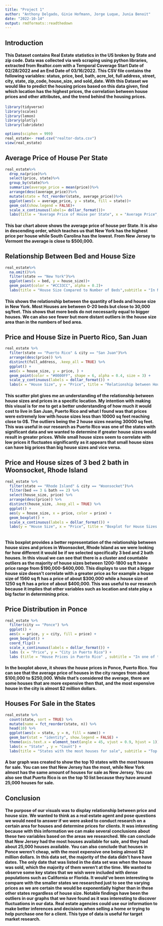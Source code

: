 ---
title: "Project 1"
author: "Anthony Delgado, Ginie Hofmann, Jorge Luque, Junia Benoit"
date: "2022-10-14"
output: rmdformats::readthedown
---

## Introduction

#### This Dataset contains Real Estate statistics in the US broken by State and zip code. Data was collected via web scraping using python libraries, extracted from Realtor.com with a Temporal Coverage Start Date of 02/28/2022 and an End Date of 03/16/2022. This CSV file contains the following variables: status, price, bed, bath, acre_lot, full address, street, city, state, zip_code, house_size, and sold_date. With this Dataset we would like to predict the housing prices based on this data given, find which location has the highest prices, the correlation between house prices and other attributes, and the trend behind the housing prices. 

```{r echo=T, results= 'hide', error=FALSE, warning=FALSE, message=FALSE  }

library(tidyverse)
library(scales)
library(lemon)
library(plotly)
library(lubridate)

options(sciphen = 999)
real_estate<- read.csv("realtor-data.csv")
view(real_estate)
```


## Average Price of House Per State

```{r}
real_estate%>%
  drop_na(price)%>%
  select(price, state)%>%
  group_by(state)%>%
  summarize(average_price = mean(price))%>%
  arrange(desc(average_price))%>%
  mutate(state = fct_reorder(state, average_price))%>%
  ggplot(aes(x = average_price, y = state, fill = state))+
  geom_col(show.legend = FALSE)+
  scale_x_continuous(labels= dollar_format())+
  labs(title = "Average Price of House per State", x = "Average Price", y = "State")
```

#### This bar chart above shows the average price of house per State. It is also in descending order, which teaches us that New York has the highest price per house while South Carolina has the lowest. From New Jersey to Vermont the average is close to $500,000.




## Relationship Between Bed and House Size

```{r}
real_estate%>%
  na.omit()%>%
  filter(state == "New York")%>%
  ggplot(aes(x = bed, y = house_size))+
  geom_point(color = "#CC33CC", alpha = 0.2)+
  labs(title = "House Size Compared to Number of Beds",subtitle = "In New York", x = " Bed", y = "House_Size")
```

#### This shows the relationship between the quantity of beds and house size in New York. Most Houses are between 0-20 beds but close to 30,000 sq/feet. This shows that more beds do not necessarily equal to bigger houses. We can also see fewer but more distant outliers in the house size area than in the numbers of bed area.

## Price and House Size in Puerto Rico, San Juan
```{r}
real_estate %>%
  filter(state == "Puerto Rico" & city == "San Juan")%>%
  arrange(desc(price)) %>%
  distinct(full_address, .keep_all = TRUE) %>%
  ggplot() +
  aes(x = house_size, y = price, ) +
  geom_point(color = "#0000FF", shape = 6, alpha = 0.4, size = 3) +
  scale_y_continuous(labels = dollar_format()) +
  labs(x = "House Size", y = "Price", title = "Relationship between House Size and Price in San Juan, Puerto Rico", caption = "Majority of house sizes in San Juan are less than 10000 with the price being extremely low, close to zero.")
```

#### This scatter plot gives me an understanding of the relationship between house sizes and prices in a specific location. My intention with making this visual is for me to get a better understanding of how much it would cost to live in San Juan, Puerto Rico and what I found was that prices were extremely low with house sizes less than 10000 sq feet reaching close to 0$. The outliers being the 2 house sizes nearing 30000 sq feet. This was useful in our research as Puerto Rico was one of the states with significant data and we wanted to determine if greater house sizes would result in greater prices. While small house sizes seem to correlate with low prices it fluctuates significantly as it appears that small house sizes can have big prices than big house sizes and vice versa. 

## Price and House sizes of 3 bed 2 bath in Woonsocket, Rhode Island
```{r}
real_estate %>%
  filter(state == "Rhode Island" & city == "Woonsocket")%>%
  filter(bed == 3 & bath == 2) %>%
  select(house_size, price) %>%
  arrange(desc(price)) %>%
  distinct(house_size, .keep_all = TRUE) %>%
  ggplot() +
  aes(y = house_size, x = price, color = price) +
  geom_boxplot() +
  scale_x_continuous(labels = dollar_format()) +
  labs(y = "House Size", x = "Price", title = "Boxplot for House Sizes and Prices in Woonsocket, Rhode Island", subtitle = "3 Bed and 2 Bath Houses", caption = "House sizes between 1200-1800 seem to vary in cost from $190,000-$400,000 with the two outliers being the house sizes of 2500+." )
  
```

#### This boxplot provides a better representation of the relationship between house sizes and prices in Woonsocket, Rhode Island as we were looking for how different it would be if we selected specifically 3 bed and 2 bath houses. In this visual we can see that there is a cluster and countable outliers as the majority of house sizes between 1200-1800 sq ft have a price range from $190,000-$400,000. This displays to use that a bigger house size doesn't correlate with a greater price as for example a house size of 1560 sq ft has a price of about $300,000 while a house size of 1250 sq ft has a price of about $400,000. This was useful to our research because it implies that other variables such as location and state play a big factor in determining price. 


## Price Distribution in Ponce

```{r echo=T, results = 'hide', error=FALSE, warning=FALSE, message=FALSE}

real_estate %>% 
  filter(city == "Ponce") %>% 
  ggplot() +
  aes(x = price, y = city, fill = price) + 
  geom_boxplot() +
  coord_flip() + 
  scale_x_continuous(labels = dollar_format()) + 
  labs (x = "Price", y = "City in Puerto Rico") +
  labs (title = "House Prices in Puerto Rico" , subtitle = "In one of the cities in PR, Ponce") 


```

#### In the boxplot above, it shows the house prices in Ponce, Puerto Rico. You can see that the average price of houses in the city ranges from about $100,000 to $250,000. While that's considered the average, there are some houses that are more expensive then that, and the most expensive house in the city is almost $2 million dollars. 

## Houses For Sale in the States
```{r echo=T, results = 'hide', error=FALSE, warning=FALSE, message=FALSE}

real_estate %>%
  count(state, sort = TRUE) %>%
  mutate(name = fct_reorder(state, n)) %>%
  head(10) %>%
  ggplot(aes(x = state, y = n, fill = name)) +
  geom_bar(stat = "identity", show.legend = FALSE) +
  theme(axis.text.x = element_text(angle = 45, vjust = 0.9, hjust = 1)) +
  labs(x = "State" , y = "Count") +
  labs(title = "States with the most houses for sale", subtitle = "Top 10")

```

#### A bar graph was created to show the top 10 states with the most houses for sale. You can see that New Jersey has the most, while New York almost has the same amount of houses for sale as New Jersey. You can also see that Puerto Rico is on the top 10 list because they have around 25,000 houses for sale. 


## Conclusion

#### The purpose of our visuals was to display relationship between price and house size. We wanted to think as a real estate agent and pose questions we would need to answer if we were asked to conduct research on a certain area for houses and determine prices for clients. It was interesting because with this information we can make several conclusions about these two variables based on the areas we researched. We can conclude that New Jersey had the most houses available for sale, and they had about 25,000 houses available. You can also conclude that houses in Ponce weren't cheap, with the most expensive one being almost $2 million dollars. In this data set, the majority of the data didn't have have dates. The only date that was listed in the data set was when the house was sold, which the majority of them weren't at the time. We wanted to observe some key states that we wish were included with dense populations such as California or Florida. It would’ve been interesting to compare with the smaller states we researched just to see the varying prices as we are certain the would be exponentially higher than in these other states regardless of house size. Notable findings have been the outliers in our graphs that we have found as it was interesting to discover fluctuations in our data. Real estate agencies could use our information to make better inferences and decisions when selling a home or trying to help purchase one for a client. This type of data is useful for target market research.





















